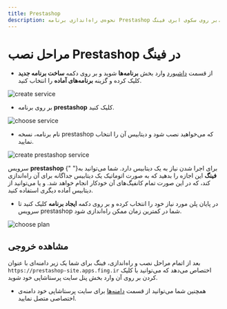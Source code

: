 ```yaml
---
title: Prestashop
description: نحوه‌ی راه‌اندازی برنامه Prestashop بر روی سکوی ابری فینگ.
---
```




<Platform>
  <PlatformHead title="برنامه Prestashop" icon="prestashop/prestashop-original.png" />
</Platform>

# مراحل نصب Prestashop در فینگ

- از قسمت [داشبورد](https://dashboard.fing.ir) وارد بخش **برنامه‌ها** شوید و بر روی دکمه **ساخت برنامه جدید** کلیک کرده و گزینه **برنامه‌‌های آماده** را انتخاب کنید.

![create service](/docs/images/service-create.jpg)

- بر روی برنامه **prestashop** کلیک کنید.

![choose service](/docs/images/service-choose-prestashop.jpg)

- نام برنامه، نسخه prestashop که می‌خواهید نصب شود و دیتابیس آن را انتخاب نمایید.

![create prestashop service](/docs/images/service-create-prestashop.jpg)

<Notice variant="info">
  سرویس <b>prestashop</b> برای اجرا شدن نیاز به یک دیتابیس دارد. شما می‌توانید به{" "}
  <b>فینگ</b> این اجازه را بدهید که به صورت اتوماتیک یک دیتابیس جداگانه برای آن
  راه‌اندازی کند، که در این صورت تمام کانفیگ‌های آن خودکار انجام خواهد شد. و یا
  می‌توانید از دیتابیس آماده دیگری استفاده کنید.
</Notice>

- در پایان پلن مورد نیاز خود را انتخاب کرده و بر روی دکمه **ایجاد برنامه** کلیک کنید تا سرویس prestashop شما در کمترین زمان ممکن راه‌اندازی شود.

![choose plan](/docs/images/choose-plan.jpg)

## مشاهده خروجی

بعد از اتمام مراحل نصب و راه‌اندازی، فینگ برای شما یک زیر دامنه‌‌ای‌ با عنوان `https://prestashop-site.apps.fing.ir` اختصاص می‌دهد که می‌توانید با کلیک کردن بر روی آن وارد بخش پنل سایت پرستاشاپی خود شوید.

- همچنین شما می‌توانید از قسمت [دامنه‌ها](/apps/domains) برای سایت پرستاشاپی خود دامنه‌ی اختصاصی متصل نمایید.

